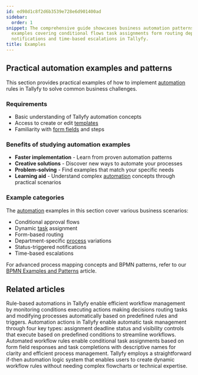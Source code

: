 ```yaml
---
id: ed98d1c8f2d6b3539e728e6d901400ad
sidebar:
  order: 1
snippet: The comprehensive guide showcases business automation patterns through practical
  examples covering conditional flows task assignments form routing department variations
  notifications and time-based escalations in Tallyfy.
title: Examples
---
```


## Practical automation examples and patterns

This section provides practical examples of how to implement [automation](/products/pro/documenting/templates/automations/) rules in Tallyfy to solve common business challenges.

### Requirements
- Basic understanding of Tallyfy automation concepts
- Access to create or edit [templates](/products/pro/documenting/templates/)
- Familiarity with [form fields](/products/pro/tracking-and-tasks/tasks/what-are-form-fields-in-tallyfy/) and steps

### Benefits of studying automation examples
- **Faster implementation** - Learn from proven automation patterns
- **Creative solutions** - Discover new ways to automate your processes
- **Problem-solving** - Find examples that match your specific needs
- **Learning aid** - Understand complex [automation](/products/pro/documenting/templates/automations/) concepts through practical scenarios

### Example categories
The [automation](/products/pro/documenting/templates/automations/) examples in this section cover various business scenarios:
- Conditional approval flows
- Dynamic [task](/products/pro/tracking-and-tasks/tasks/) assignment
- Form-based routing
- Department-specific [process](/products/pro/tracking-and-tasks/processes/) variations
- Status-triggered notifications
- Time-based escalations

For advanced process mapping concepts and BPMN patterns, refer to our [BPMN Examples and Patterns](https://tallyfy.com/bpmn-examples-and-patterns) article.


<PageTree />


## Related articles
<CardGrid>
<LinkTitleCard header="<b>Templates > Automations</b>" href="/products/pro/documenting/templates/automations/" > Rule-based automations in Tallyfy enable efficient workflow management by monitoring conditions executing actions making decisions routing tasks and modifying processes automatically based on predefined rules and triggers. </LinkTitleCard>
<LinkTitleCard header="<b>Automations > Actions</b>" href="/products/pro/documenting/templates/automations/actions/" > Automation actions in Tallyfy enable automatic task management through four key types: assignment deadline status and visibility controls that execute based on predefined conditions to streamline workflows. </LinkTitleCard>
<LinkTitleCard header="<b>Tutorials > Create an automation</b>" href="/products/pro/tutorials/how-can-tallyfy-automate-and-streamline-my-processes/" > Automated workflow rules enable conditional task assignments based on form field responses and task completions with descriptive names for clarity and efficient process management. </LinkTitleCard>
<LinkTitleCard header="<b>Automations > Logic operations explained</b>" href="/products/pro/documenting/templates/automations/logic-explained/" > Tallyfy employs a straightforward if-then automation logic system that enables users to create dynamic workflow rules without needing complex flowcharts or technical expertise. </LinkTitleCard>
</CardGrid>